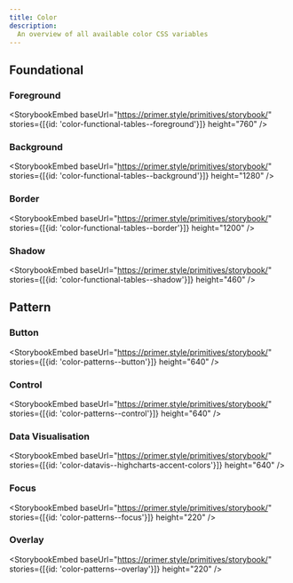 ```yaml
---
title: Color
description:
  An overview of all available color CSS variables
---
```


## Foundational

### Foreground

<StorybookEmbed
  baseUrl="https://primer.style/primitives/storybook/"
  stories={[{id: 'color-functional-tables--foreground'}]}
  height="760"
/>

### Background

<StorybookEmbed
  baseUrl="https://primer.style/primitives/storybook/"
  stories={[{id: 'color-functional-tables--background'}]}
  height="1280"
/>

### Border

<StorybookEmbed
  baseUrl="https://primer.style/primitives/storybook/"
  stories={[{id: 'color-functional-tables--border'}]}
  height="1200"
/>

### Shadow

<StorybookEmbed
  baseUrl="https://primer.style/primitives/storybook/"
  stories={[{id: 'color-functional-tables--shadow'}]}
  height="460"
/>

## Pattern

### Button

<StorybookEmbed
  baseUrl="https://primer.style/primitives/storybook/"
  stories={[{id: 'color-patterns--button'}]}
  height="640"
/>

### Control

<StorybookEmbed
  baseUrl="https://primer.style/primitives/storybook/"
  stories={[{id: 'color-patterns--control'}]}
  height="640"
/>

### Data Visualisation

<StorybookEmbed
  baseUrl="https://primer.style/primitives/storybook/"
  stories={[{id: 'color-datavis--highcharts-accent-colors'}]}
  height="640"
/>

### Focus

<StorybookEmbed
  baseUrl="https://primer.style/primitives/storybook/"
  stories={[{id: 'color-patterns--focus'}]}
  height="220"
/>

### Overlay

<StorybookEmbed
  baseUrl="https://primer.style/primitives/storybook/"
  stories={[{id: 'color-patterns--overlay'}]}
  height="220"
/>
